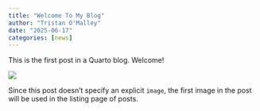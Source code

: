 ```yaml
---
title: "Welcome To My Blog"
author: "Tristan O'Malley"
date: "2025-06-17"
categories: [news]
---
```


This is the first post in a Quarto blog. Welcome!

![](thumbnail.jpg)

Since this post doesn't specify an explicit `image`, the first image in the post will be used in the listing page of posts.
